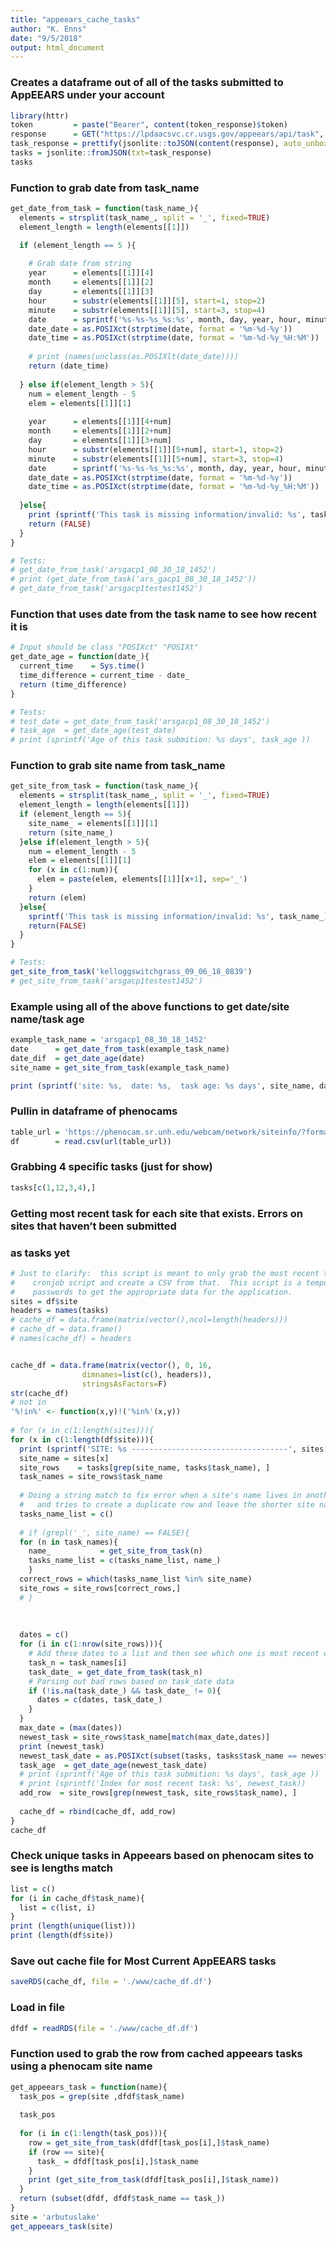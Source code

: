 ```yaml
---
title: "appeears_cache_tasks"
author: "K. Enns"
date: "9/5/2018"
output: html_document
---
```


### Creates a dataframe out of all of the tasks submitted to AppEEARS under your account
```r
library(httr)
token         = paste("Bearer", content(token_response)$token)
response      = GET("https://lpdaacsvc.cr.usgs.gov/appeears/api/task", add_headers(Authorization = token))
task_response = prettify(jsonlite::toJSON(content(response), auto_unbox = TRUE))
tasks = jsonlite::fromJSON(txt=task_response)
tasks
```

### Function to grab date from task_name
```r
get_date_from_task = function(task_name_){
  elements = strsplit(task_name_, split = '_', fixed=TRUE)
  element_length = length(elements[[1]])

  if (element_length == 5 ){
    
    # Grab date from string
    year      = elements[[1]][4]
    month     = elements[[1]][2]
    day       = elements[[1]][3]
    hour      = substr(elements[[1]][5], start=1, stop=2)
    minute    = substr(elements[[1]][5], start=3, stop=4)
    date      = sprintf('%s-%s-%s_%s:%s', month, day, year, hour, minute)
    date_date = as.POSIXct(strptime(date, format = '%m-%d-%y'))
    date_time = as.POSIXct(strptime(date, format = '%m-%d-%y_%H:%M'))
         
    # print (names(unclass(as.POSIXlt(date_date))))
    return (date_time)
    
  } else if(element_length > 5){
    num = element_length - 5
    elem = elements[[1]][1]
    
    year      = elements[[1]][4+num]
    month     = elements[[1]][2+num]
    day       = elements[[1]][3+num]
    hour      = substr(elements[[1]][5+num], start=1, stop=2)
    minute    = substr(elements[[1]][5+num], start=3, stop=4)
    date      = sprintf('%s-%s-%s_%s:%s', month, day, year, hour, minute)
    date_date = as.POSIXct(strptime(date, format = '%m-%d-%y'))
    date_time = as.POSIXct(strptime(date, format = '%m-%d-%y_%H:%M'))
    
  }else{
    print (sprintf('This task is missing information/invalid: %s', task_name_))
    return (FALSE)
  }
}

# Tests: 
# get_date_from_task('arsgacp1_08_30_18_1452')
# print (get_date_from_task('ars_gacp1_08_30_18_1452'))
# get_date_from_task('arsgacp1testest1452')
```

### Function that uses date from the task name to see how recent it is
```r
# Input should be class "POSIXct" "POSIXt"
get_date_age = function(date_){
  current_time    = Sys.time()
  time_difference = current_time - date_
  return (time_difference)
}

# Tests:
# test_date = get_date_from_task('arsgacp1_08_30_18_1452')
# task_age  = get_date_age(test_date)
# print (sprintf('Age of this task submition: %s days', task_age ))
```

### Function to grab site name from task_name
```r
get_site_from_task = function(task_name_){
  elements = strsplit(task_name_, split = '_', fixed=TRUE)
  element_length = length(elements[[1]])
  if (element_length == 5){
    site_name_ = elements[[1]][1]
    return (site_name_)
  }else if(element_length > 5){
    num = element_length - 5
    elem = elements[[1]][1]
    for (x in c(1:num)){
      elem = paste(elem, elements[[1]][x+1], sep='_')
    }
    return (elem)
  }else{
    sprintf('This task is missing information/invalid: %s', task_name_)
    return(FALSE)
  }
}

# Tests:
get_site_from_task('kelloggswitchgrass_09_06_18_0839')
# get_site_from_task('arsgacp1testest1452')
```

### Example using all of the above functions to get date/site name/task age
```r
example_task_name = 'arsgacp1_08_30_18_1452'
date      = get_date_from_task(example_task_name)
date_dif  = get_date_age(date)
site_name = get_site_from_task(example_task_name)

print (sprintf('site: %s,  date: %s,  task age: %s days', site_name, date, date_dif))

```

### Pullin in dataframe of phenocams
```r
table_url = 'https://phenocam.sr.unh.edu/webcam/network/siteinfo/?format=csv'
df        = read.csv(url(table_url))
```

### Grabbing 4 specific tasks (just for show)
```r
tasks[c(1,12,3,4),]
```

### Getting most recent task for each site that exists.  Errors on sites that haven't been submitted
###   as tasks yet
```r
# Just to clarify:  this script is meant to only grab the most recent task for each site submitted by the
#    cronjob script and create a CSV from that.  This script is a temporary solution to get around using
#    passwords to get the appropriate data for the application.
sites = df$site
headers = names(tasks)
# cache_df = data.frame(matrix(vector(),ncol=length(headers)))
# cache_df = data.frame()
# names(cache_df) = headers


cache_df = data.frame(matrix(vector(), 0, 16,
                dimnames=list(c(), headers)),
                stringsAsFactors=F)
str(cache_df)
# not in
'%!in%' <- function(x,y)!('%in%'(x,y))
  
# for (x in c(1:length(sites))){
for (x in c(1:length(df$site))){
  print (sprintf('SITE: %s -----------------------------------', sites[x]))
  site_name = sites[x]
  site_rows    = tasks[grep(site_name, tasks$task_name), ]
  task_names = site_rows$task_name
  
  # Doing a string match to fix error when a site's name lives in another site's name
  #   and tries to create a duplicate row and leave the shorter site name out
  tasks_name_list = c()
  
  # if (grepl('_', site_name) == FALSE){
  for (n in task_names){
    name_           = get_site_from_task(n)
    tasks_name_list = c(tasks_name_list, name_)
    }
  correct_rows = which(tasks_name_list %in% site_name)
  site_rows = site_rows[correct_rows,]
  # }
  
  
  
  dates = c()
  for (i in c(1:nrow(site_rows))){
    # Add these dates to a list and then see which one is most recent or is in the structure we want
    task_n = task_names[i]
    task_date_ = get_date_from_task(task_n)
    # Parsing out bad rows based on task_date data
    if (!is.na(task_date_) && task_date_ != 0){
      dates = c(dates, task_date_)
    }
  }
  max_date = (max(dates))
  newest_task = site_rows$task_name[match(max_date,dates)]
  print (newest_task)
  newest_task_date = as.POSIXct(subset(tasks, tasks$task_name == newest_task)$completed)
  task_age  = get_date_age(newest_task_date)
  # print (sprintf('Age of this task submition: %s days', task_age ))
  # print (sprintf('Index for most recent task: %s', newest_task))
  add_row  = site_rows[grep(newest_task, site_rows$task_name), ]
  
  cache_df = rbind(cache_df, add_row)
}
cache_df
```

### Check unique tasks in Appeears based on phenocam sites to see is lengths match
```r
list = c()
for (i in cache_df$task_name){
  list = c(list, i)
}
print (length(unique(list)))
print (length(df$site))
```

### Save out cache file for Most Current AppEEARS tasks
```r
saveRDS(cache_df, file = './www/cache_df.df')
```

### Load in file
```r
dfdf = readRDS(file = './www/cache_df.df')
```


### Function used to grab the row from cached appeears tasks using a phenocam site name
```r
get_appeears_task = function(name){
  task_pos = grep(site ,dfdf$task_name)
  
  task_pos
  
  for (i in c(1:length(task_pos))){
    row = get_site_from_task(dfdf[task_pos[i],]$task_name)
    if (row == site){
      task_ = dfdf[task_pos[i],]$task_name
    }
    print (get_site_from_task(dfdf[task_pos[i],]$task_name))
  }
  return (subset(dfdf, dfdf$task_name == task_))
}
site = 'arbutuslake'
get_appeears_task(site)

```












